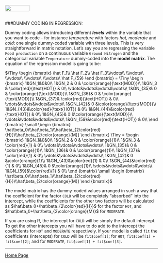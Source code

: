<br>
<a href="http://rinterested.github.io/statistics/index.html">
<img HEIGHT="20" WIDTH="80" src="https://cloud.githubusercontent.com/assets/9312897/10556783/a27a26fa-745c-11e5-9b1a-2d5bd737387a.PNG"></a>
<br><br>

###DUMMY CODING IN REGRESSION:
<br>

Dummy coding allows introducing different ***levels*** within the variable that you want to code - for instance *temperature* with factors *hot*, *moderate* and *cold*: one single dummy-coded variable with three levels. This is very straightforward in matrix notation. Let's say you are regressing the variable `Food production` on a continuous variable `Ground Nitrogen` and the categorical variable `Temperature` dummy-coded into the **model matrix**. The equation of the regression model is going to be:


$\Tiny \begin {bmatrix}  
\hat F_1\\ \hat F_2\\ \hat F_3\\\vdots\\
\\\vdots\\
\\\vdots\\
\\\vdots\\
\\\vdots\\ 
\hat F_{59}
\end {bmatrix}  = 
\Tiny \begin {bmatrix}  
1&GN_1&0&0\\
1&GN_2 &  0  &  \color{orange}{\text{MOD}}\\
1&GN_3 &  \color{red}{\text{HOT}}  &  0\\
\vdots&\vdots&\vdots&\vdots\\ 
1&GN_{35}&  0  & \color{orange}{\text{MOD}}\\
1&GN_{36}&  0  & \color{orange}{\text{MOD}}\\
1&GN_{37}&  \color{red}{\text{HOT}} & 0\\
\vdots&\vdots&\vdots&\vdots\\ 
1&GN_{42}&  0  &\color{orange}{\text{MOD}}\\
1&GN_{43}&\color{red}{\text{HOT}} & 0\\
1&GN_{44}&\color{red}{\text{HOT}} & 0\\
1&GN_{45}& 0  &\color{orange}{\text{MOD}}\\
\vdots&\vdots&\vdots&\vdots\\ 
1&GN_{59}&\color{red}{\text{HOT}}  & 0\\
\end {bmatrix}  \small \begin {bmatrix}  
\hat\beta_0\\\hat\beta_1\\\hat\beta_{2\color{red}{H}}\\\hat\beta_{2\color{orange}{M}}
\end {bmatrix}
\Tiny =
\begin {bmatrix}  
1&GN_1&0&0\\
1&GN_2 &  0  &  \color{orange}{1}\\
1&GN_3 &  \color{red}{1}  &  0\\
\vdots&\vdots&\vdots&\vdots\\ 
1&GN_{35}&  0  & \color{orange}{1}\\
1&GN_{36}&  0  & \color{orange}{1}\\
1&GN_{37}&  \color{red}{1} & 0\\
\vdots&\vdots&\vdots&\vdots\\ 
1&GN_{42}&  0  &\color{orange}{1}\\
1&GN_{43}&\color{red}{1} & 0\\
1&GN_{44}&\color{red}{1} & 0\\
1&GN_{45}& 0  &\color{orange}{1}\\
\vdots&\vdots&\vdots&\vdots\\ 
1&GN_{59}&\color{red}{1}  & 0\\
\end {bmatrix} \small \begin {bmatrix}  
\hat\beta_0\\\hat\beta_1\\\hat\beta_{2\color{red}{H}}\\\hat\beta_{2\color{orange}{M}}
\end {bmatrix}$

The model matrix has the dummy-coded values arranged in such a way that the coefficient for the factor `COLD` will be completely "absorbed" into the intercept, while the coefficients for the other two factors will be calculated as $\hat\beta_0+\hat\beta_{2\color{red}{H}}$ for the factor `HOT`, and $\hat\beta_0+\hat\beta_{2\color{orange}{M}}$ for `MODERATE`.

If you are using R, the intercept for `COLD` will be simply the default intercept. To get the other intercepts you will have to do add to the intercept the coefficients for `HOT` and `MODERATE` respectively. If your model is called `fit` the coefficients (intercepts) for `COLD` will be `fit$coef[1]`; for `HOT`, `fit$coef[1] + fit$coef[2]`; and for `MODERATE`, `fit$coef[1] + fit$coef[3]`. 

---

<a href="http://rinterested.github.io/statistics/index.html">Home Page</a>